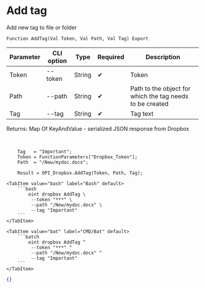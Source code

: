 ﻿---
sidebar_position: 2
description: Add tag and other functions to work with Dropbox in the Open Integration Package, a free open-source integration library for 1C:Enterprise 8, OneScript and CLI
keywords: [1C, 1С, 1С:Enterprise, 1С:Enterprise 8.3, API, Integration, Services, Exchange, OneScript, CLI, Dropbox]
---


# Add tag
 Add new tag to file or folder



`Function AddTag(Val Token, Val Path, Val Tag) Export`

  | Parameter | CLI option | Type | Required | Description |
  |-|-|-|-|-|
  | Token | --token | String | &#x2714; | Token |
  | Path | --path | String | &#x2714; | Path to the object for which the tag needs to be created |
  | Tag | --tag | String | &#x2714; | Tag text |

  
  Returns:  Map Of KeyAndValue - serialized JSON response from Dropbox

<br/>



```bsl title="1C:Enterprise/OneScript code example"
    Tag   = "Important";
    Token = FunctionParameters["Dropbox_Token"];
    Path  = "/New/mydoc.docx";

    Result = OPI_Dropbox.AddTag(Token, Path, Tag);
```
 

 <Tabs>
  
    <TabItem value="bash" label="Bash" default>
        ```bash
            oint dropbox AddTag \
             --token "***" \
             --path "/New/mydoc.docx" \
             --tag "Important"
        ```
    </TabItem>
  
    <TabItem value="bat" label="CMD/Bat" default>
        ```batch
            oint dropbox AddTag ^
             --token "***" ^
             --path "/New/mydoc.docx" ^
             --tag "Important"
        ```
    </TabItem>
</Tabs>


```json title="Result"
{}
```
